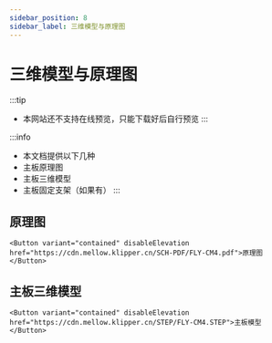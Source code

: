 ```yaml
---
sidebar_position: 8
sidebar_label: 三维模型与原理图
---
```



# 三维模型与原理图


:::tip
* 本网站还不支持在线预览，只能下载好后自行预览
:::

:::info
* 本文档提供以下几种
* 主板原理图
* 主板三维模型
* 主板固定支架（如果有）
:::

## 原理图

    <Button variant="contained" disableElevation href="https://cdn.mellow.klipper.cn/SCH-PDF/FLY-CM4.pdf">原理图</Button>


## 主板三维模型

    <Button variant="contained" disableElevation href="https://cdn.mellow.klipper.cn/STEP/FLY-CM4.STEP">主板模型</Button>

